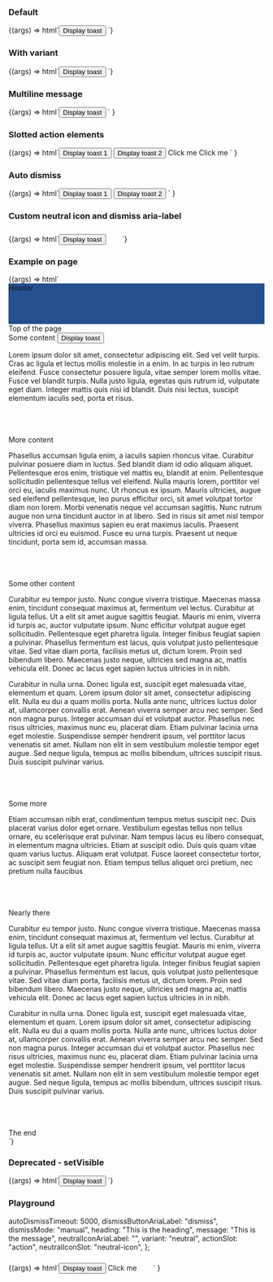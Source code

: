 
<Meta title="Web Components/Toast" component="ic-toast" />

<Description markdown={readme} />

### Default

<Canvas>
  <Story name="Default" parameters={{ loki: { skip: true } }}>
    {(args) => html`<button onclick="func()">Display toast</button>
      <script>
        var toastRegion = document.querySelector("ic-toast-region");
        function func() {
          var x = document.getElementById("toast1");
          toastRegion.openToast = x;
        }
      </script>
      <ic-toast-region>
        <ic-toast id="toast1" heading="Your coffee is ready"></ic-toast>
      </ic-toast-region>`}
  </Story>
</Canvas>

### With variant

<Canvas>
  <Story name="With variant" parameters={{ loki: { skip: true } }}>
    {(args) => html`<button onclick="func()">Display toast</button>
      <script>
        var toastRegion = document.querySelector("ic-toast-region");
        function func() {
          var x = document.getElementById("toast1");
          toastRegion.openToast = x;
        }
      </script>
      <ic-toast-region>
        <ic-toast
          id="toast1"
          heading="Your coffee is ready"
          message="Please dismiss and collect"
          variant="success"
        ></ic-toast>
      </ic-toast-region>`}
  </Story>
</Canvas>

### Multiline message

<Canvas>
  <Story name="Multiline message" parameters={{ loki: { skip: true } }}>
    {(args) =>
      html`<button onclick="func()">Display toast</button>
        <script>
          var toastRegion = document.querySelector("ic-toast-region");
          function func() {
            var x = document.getElementById("toast1");
            toastRegion.openToast = x;
          }
        </script>
        <ic-toast-region>
          <ic-toast
            id="toast1"
            heading="Your coffee is ready"
            message="Please dismiss and come to collect your delicious coffee from the barista right away before it gets cold. Don't delay! We wouldn't want you to lose out on your fantastic coffee now would we?"
          ></ic-toast>
        </ic-toast-region>`
    }
  </Story>
</Canvas>

### Slotted action elements

<Canvas>
  <Story name="Slotted action elements" parameters={{ loki: { skip: true } }}>
    {(args) =>
      html`<button onclick="func()">Display toast 1</button>
        <button onclick="func2()">Display toast 2</button>
        <script>
          var toastRegion = document.querySelector("ic-toast-region");
          function func() {
            var x = document.getElementById("toast1");
            toastRegion.openToast = x;
          }
          function func2() {
            var x = document.getElementById("toast2");
            toastRegion.openToast = x;
          }
        </script>
        <ic-toast-region>
          <ic-toast
            id="toast1"
            heading="Your coffee had issues"
            message="Please dismiss and try again"
            variant="warning"
          >
            <ic-button slot="action" appearance="light">Click me</ic-button>
          </ic-toast>
          <ic-toast
            id="toast2"
            heading="Your coffee was lost"
            message="Please dismiss and try again"
            variant="error"
          >
            <ic-link href="/" slot="action" appearance="light"
              >Click me</ic-link
            >
          </ic-toast>
        </ic-toast-region>`
    }
  </Story>
</Canvas>

### Auto dismiss

<Canvas>
  <Story name="Auto dismiss" parameters={{ loki: { skip: true } }}>
    {(args) =>
      html`<button onclick="func()">Display toast 1</button>
        <button onclick="func2()">Display toast 2</button>
        <script>
          var toastRegion = document.querySelector("ic-toast-region");
          function func() {
            var x = document.getElementById("toast1");
            toastRegion.openToast = x;
          }
          function func2() {
            var x = document.getElementById("toast2");
            toastRegion.openToast = x;
          }
        </script>
        <ic-toast-region>
          <ic-toast
            id="toast1"
            variant="info"
            heading="Your coffee is ready"
            message="Please dismiss and collect"
            dismiss-mode="automatic"
            auto-dismiss-timeout="10000"
          ></ic-toast>
          <ic-toast
            id="toast2"
            heading="Your coffee was lost"
            message="Please dismiss and try again"
            variant="error"
            dismiss-mode="automatic"
            auto-dismiss-timeout="10000"
          ></ic-toast>
        </ic-toast-region>`
    }
  </Story>
</Canvas>

### Custom neutral icon and dismiss aria-label

<Canvas>
  <Story
    name="Custom neutral icon and dismiss aria-label"
    parameters={{ loki: { skip: true } }}
  >
    {(args) => html`<button onclick="func()">Display toast</button>
      <script>
        var toastRegion = document.querySelector("ic-toast-region");
        function func() {
          var x = document.getElementById("toast1");
          toastRegion.openToast = x;
        }
      </script>
      <ic-toast-region>
        <ic-toast
          id="toast1"
          heading="Your coffee is ready"
          variant="neutral"
          neutral-icon-aria-label="Hello world"
          dismiss-button-aria-label="dismiss me"
        >
          <svg
            slot="neutral-icon"
            width="24"
            height="24"
            viewBox="0 0 24 24"
            fill="none"
            xmlns="http://www.w3.org/2000/svg"
          >
            <path
              d="M8.79502 15.875L4.62502 11.705L3.20502 13.115L8.79502 18.705L20.795 6.70501L19.385 5.29501L8.79502 15.875Z"
            />
          </svg>
        </ic-toast>
      </ic-toast-region>`}
  </Story>
</Canvas>

### Example on page

<Canvas>
  <Story name="Example on page" parameters={{ loki: { skip: true } }}>
    {(args) => html` <script>
        var toastRegion = document.querySelector("ic-toast-region");
        function func() {
          var x = document.getElementById("toast1");
          toastRegion.openToast = x;
        }
      </script>
      <ic-toast-region>
        <ic-toast id="toast1" heading="Your coffee is ready"></ic-toast>
      </ic-toast-region>
      <div
        id="header"
        style="width:100%;height:80px;background-color:#23508e;color:var(--ic-architectural-white)"
      >
        <ic-typography variant="h1">Header</ic-typography>
      </div>
      <div id="topPageEl">
        <ic-typography variant="h2">Top of the page</ic-typography>
      </div>
      <ic-typography variant="h3">Some content</ic-typography>
      <button onclick="func()">Display toast</button>
      <p>
        Lorem ipsum dolor sit amet, consectetur adipiscing elit. Sed vel velit
        turpis. Cras ac ligula et lectus mollis molestie in a enim. In ac turpis
        in leo rutrum eleifend. Fusce consectetur posuere ligula, vitae semper
        lorem mollis vitae. Fusce vel blandit turpis. Nulla justo ligula,
        egestas quis rutrum id, vulputate eget diam. Integer mattis quis nisi id
        blandit. Duis nisi lectus, suscipit elementum iaculis sed, porta et
        risus.
      </p>
      <br />
      <br />
      <br />
      <ic-typography variant="h3">More content</ic-typography>
      <p>
        Phasellus accumsan ligula enim, a iaculis sapien rhoncus vitae.
        Curabitur pulvinar posuere diam in luctus. Sed blandit diam id odio
        aliquam aliquet. Pellentesque eros enim, tristique vel mattis eu,
        blandit at enim. Pellentesque sollicitudin pellentesque tellus vel
        eleifend. Nulla mauris lorem, porttitor vel orci eu, iaculis maximus
        nunc. Ut rhoncus ex ipsum. Mauris ultricies, augue sed eleifend
        pellentesque, leo purus efficitur orci, sit amet volutpat tortor diam
        non lorem. Morbi venenatis neque vel accumsan sagittis. Nunc rutrum
        augue non urna tincidunt auctor in at libero. Sed in risus sit amet nisl
        tempor viverra. Phasellus maximus sapien eu erat maximus iaculis.
        Praesent ultricies id orci eu euismod. Fusce eu urna turpis. Praesent ut
        neque tincidunt, porta sem id, accumsan massa.
      </p>
      <br />
      <br />
      <br />
      <ic-typography variant="h3">Some other content</ic-typography>
      <p>
        Curabitur eu tempor justo. Nunc congue viverra tristique. Maecenas massa
        enim, tincidunt consequat maximus at, fermentum vel lectus. Curabitur at
        ligula tellus. Ut a elit sit amet augue sagittis feugiat. Mauris mi
        enim, viverra id turpis ac, auctor vulputate ipsum. Nunc efficitur
        volutpat augue eget sollicitudin. Pellentesque eget pharetra ligula.
        Integer finibus feugiat sapien a pulvinar. Phasellus fermentum est
        lacus, quis volutpat justo pellentesque vitae. Sed vitae diam porta,
        facilisis metus ut, dictum lorem. Proin sed bibendum libero. Maecenas
        justo neque, ultricies sed magna ac, mattis vehicula elit. Donec ac
        lacus eget sapien luctus ultricies in in nibh.
      </p>
      <p>
        Curabitur in nulla urna. Donec ligula est, suscipit eget malesuada
        vitae, elementum et quam. Lorem ipsum dolor sit amet, consectetur
        adipiscing elit. Nulla eu dui a quam mollis porta. Nulla ante nunc,
        ultrices luctus dolor at, ullamcorper convallis erat. Aenean viverra
        semper arcu nec semper. Sed non magna purus. Integer accumsan dui et
        volutpat auctor. Phasellus nec risus ultricies, maximus nunc eu,
        placerat diam. Etiam pulvinar lacinia urna eget molestie. Suspendisse
        semper hendrerit ipsum, vel porttitor lacus venenatis sit amet. Nullam
        non elit in sem vestibulum molestie tempor eget augue. Sed neque ligula,
        tempus ac mollis bibendum, ultrices suscipit risus. Duis suscipit
        pulvinar varius.
      </p>
      <br />
      <br />
      <br />
      <ic-typography variant="h3">Some more</ic-typography>
      <p>
        Etiam accumsan nibh erat, condimentum tempus metus suscipit nec. Duis
        placerat varius dolor eget ornare. Vestibulum egestas tellus non tellus
        ornare, eu scelerisque erat pulvinar. Nam tempus lacus eu libero
        consequat, in elementum magna ultricies. Etiam at suscipit odio. Duis
        quis quam vitae quam varius luctus. Aliquam erat volutpat. Fusce laoreet
        consectetur tortor, ac suscipit sem feugiat non. Etiam tempus tellus
        aliquet orci pretium, nec pretium nulla faucibus
      </p>
      <br />
      <br />
      <br />
      <ic-typography variant="h3">Nearly there</ic-typography>
      <p>
        Curabitur eu tempor justo. Nunc congue viverra tristique. Maecenas massa
        enim, tincidunt consequat maximus at, fermentum vel lectus. Curabitur at
        ligula tellus. Ut a elit sit amet augue sagittis feugiat. Mauris mi
        enim, viverra id turpis ac, auctor vulputate ipsum. Nunc efficitur
        volutpat augue eget sollicitudin. Pellentesque eget pharetra ligula.
        Integer finibus feugiat sapien a pulvinar. Phasellus fermentum est
        lacus, quis volutpat justo pellentesque vitae. Sed vitae diam porta,
        facilisis metus ut, dictum lorem. Proin sed bibendum libero. Maecenas
        justo neque, ultricies sed magna ac, mattis vehicula elit. Donec ac
        lacus eget sapien luctus ultricies in in nibh.
      </p>
      <p>
        Curabitur in nulla urna. Donec ligula est, suscipit eget malesuada
        vitae, elementum et quam. Lorem ipsum dolor sit amet, consectetur
        adipiscing elit. Nulla eu dui a quam mollis porta. Nulla ante nunc,
        ultrices luctus dolor at, ullamcorper convallis erat. Aenean viverra
        semper arcu nec semper. Sed non magna purus. Integer accumsan dui et
        volutpat auctor. Phasellus nec risus ultricies, maximus nunc eu,
        placerat diam. Etiam pulvinar lacinia urna eget molestie. Suspendisse
        semper hendrerit ipsum, vel porttitor lacus venenatis sit amet. Nullam
        non elit in sem vestibulum molestie tempor eget augue. Sed neque ligula,
        tempus ac mollis bibendum, ultrices suscipit risus. Duis suscipit
        pulvinar varius.
      </p>
      <br />
      <br />
      <br />
      <ic-typography variant="h3">The end</ic-typography>
      <br />`}
  </Story>
</Canvas>

### Deprecated - setVisible

<Canvas>
  <Story name="Deprecated - setVisible" parameters={{ loki: { skip: true } }}>
    {(args) => html`<button onclick="func()">Display toast</button>
      <script>
        var toastRegion = document.querySelector("ic-toast-region");
        function func() {
          var x = document.getElementById("toast1");
          toastRegion.setVisible(x);
        }
      </script>
      <ic-toast-region>
        <ic-toast id="toast1" heading="Your coffee is ready"></ic-toast>
      </ic-toast-region>`}
  </Story>
</Canvas>

### Playground

  autoDismissTimeout: 5000,
  dismissButtonAriaLabel: "dismiss",
  dismissMode: "manual",
  heading: "This is the heading",
  message: "This is the message",
  neutralIconAriaLabel: "",
  variant: "neutral",
  actionSlot: "action",
  neutralIconSlot: "neutral-icon",
};

<Canvas>
  <Story
    args={defaultArgs}
    parameters={{ loki: { skip: true } }}
    argTypes={{
      dismissMode: {
        options: ["manual", "automatic"],
        control: {
          type: "inline-radio",
        },
      },
      variant: {
        options: ["neutral", "info", "warning", "error", "success", ""],
        control: {
          type: "select",
        },
      },
      actionSlot: {
        options: ["action", ""],
        control: {
          type: "select",
        },
      },
      neutralIconSlot: {
        options: ["neutral-icon", ""],
        control: {
          type: "select",
        },
      },
    }}
    name="Playground"
  >
    {(args) =>
      html`<button onclick="func()">Display toast</button>
        <script>
          var toastRegion = document.querySelector("ic-toast-region");
          function func() {
            var x = document.getElementById("toast1");
            toastRegion.openToast = x;
          }
        </script>
        <ic-toast-region>
          <ic-toast
            id="toast1"
            heading=${args.heading}
            message=${args.message}
            variant=${args.variant}
            dismiss-mode=${args.dismissMode}
            auto-dismiss-timeout=${args.autoDismissTimeout}
            neutral-icon-aria-label=${args.neutralIconAriaLabel}
            dismiss-button-aria-label=${args.dismissButtonAriaLabel}
          >
            <ic-button slot=${args.actionSlot} appearance="light"
              >Click me</ic-button
            >
            <svg
              slot=${args.neutralIconSlot}
              width="24"
              height="24"
              viewBox="0 0 24 24"
              fill="none"
              xmlns="http://www.w3.org/2000/svg"
            >
              <path
                d="M8.79502 15.875L4.62502 11.705L3.20502 13.115L8.79502 18.705L20.795 6.70501L19.385 5.29501L8.79502 15.875Z"
              />
            </svg>
          </ic-toast>
        </ic-toast-region>`
    }
  </Story>
</Canvas>
